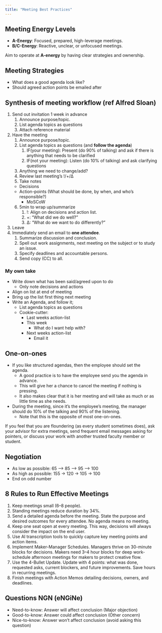 ```yaml
---
title: "Meeting Best Practices"
---
```


:::{.callout-caution title="Under construction"}
:::

## Meeting Energy Levels

* **A-Energy**: Focused, prepared, high-leverage meetings.
* **B/C-Energy**: Reactive, unclear, or unfocused meetings.

Aim to operate at **A-energy** by having clear strategies and ownership.

## Meeting Strategies

* What does a good agenda look like?
* Should agreed action points be emailed after

## Synthesis of meeting workflow (ref Alfred Sloan)

1. Send out invitation 1 week in advance
    1. Announce purpose/topic.
    2. List agenda topics as questions
    3. Attach reference material
2. Have the meeting
    1. Announce purpose/topic.
    2. List agenda topics as questions (and **follow the agenda**)
        1. IF(your meeting): Present (do 90% of talking) and ask if there is anything that needs to be clarified
        2. IF(not your meeting): Listen (do 10% of talking) and ask clarifying questions
    3. Anything we need to change/add?
    4. Review last meeting’s !/+/Δ
    5. Take notes
      * Decisions
      * Action-points (What should be done, by when, and who's responsible?)
        * MoSCoW
    6. 5min to wrap up/summarize
        1. !: Align on decisions and action list.
        1. +: “What did we do well?”  
        2. Δ: “What do we want to do differently?”
3. Leave
4. Immediately send an email to **one attendee**.
    1. Summarize discussion and conclusion.
    2. Spell out work assignments, next meeting on the subject or to study an issue.
    3. Specify deadlines and accountable persons.
    4. Send copy (CC) to all.

### My own take

* Write down what has been said/agreed upon to do
    * Only note decisions and actions
* Align on list at end of meeting
* Bring up the list first thing next meeting
* Write an Agenda, and follow it;
    * List agenda topics as questions
    * Cookie-cutter:
        * Last weeks action-list
        * This week
            * What do I want help with?
        * Next weeks action-list
            * Email it

## One-on-ones

* If you like structured agendas, then the employee should set the agenda.
    * A good practice is to have the employee send you the agenda in advance.
    * This will give her a chance to cancel the meeting if nothing is pressing.
    * It also makes clear that it is her meeting and will take as much or as little time as she needs.
* During the meeting, since it's the employee's meeting, the manager should do 10% of the talking and 90% of the listening.
    * Note that this is the opposite of most one-on-ones.

If you feel that you are floundering (as every student sometimes does), ask your advisor for extra meetings, send frequent email messages asking for pointers, or discuss your work with another trusted faculty member or student.

## Negotiation

* As low as possible: 65 –> 85 –> 95 –> 100
* As high as possible: 155 -> 120 -> 105 -> 100
* End on odd number

## 8 Rules to Run Effective Meetings

1. Keep meetings small (6--8 people).
2. Standing meetings reduce duration by 34%.
3. Send a detailed agenda before the meeting. State the purpose and desired outcomes for every attendee. No agenda means no meeting.
4. Keep one seat open at every meeting. This way, decisions will always consider the impact on the end user.
5. Use AI transcription tools to quickly capture key meeting points and action items.
6. Implement Maker-Manager Schedules. Managers thrive on 30-minute blocks for decisions. Makers need 3--4 hour blocks for deep work-schedule afternoon meetings for makers to protect creative flow.
7. Use the 4-Bullet Update. Update with 4 points: what was done, requested asks, current blockers, and future improvements. Save hours in recurring meetings.
8. Finish meetings with Action Memos detailing decisions, owners, and deadlines.

## Questions NGN (eNGiNe)

* Need-to-know: Answer will affect conclusion (Major objection)
* Good-to-know: Answer could affect conclusion (Other concern)
* Nice-to-know: Answer won't affect conclusion (avoid asking this question)
